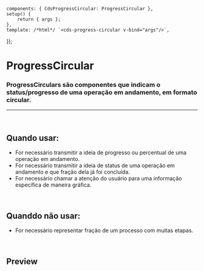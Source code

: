 
<Meta of={ProgressCircularStories} />

	components: { CdsProgressCircular: ProgressCircular },
	setup() {
		return { args };
	},
	template: /*html*/ `<cds-progress-circular v-bind="args"/>`,
});

# ProgressCircular

### ProgressCirculars são componentes que indicam o status/progresso de uma operação em andamento, em formato circular.

***

<br />

## Quando usar:

* For necessário transmitir a ideia de progresso ou percentual de uma operação em andamento.
* For necessário transmitir a ideia de status de uma operação em andamento e que fração dela já foi concluída.
* For necessário chamar a atenção do usuário para uma informação específica de maneira gráfica.

<br />

## Quanddo não usar:

* For necessário representar fração de um processo com muitas etapas.

<br />

## Preview

<Canvas>
  <Story of={ProgressCircularStories.ProgressCircular} />
</Canvas>

<Controls />
